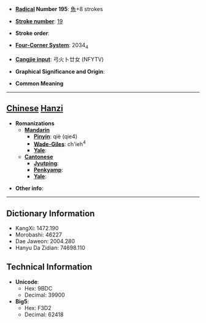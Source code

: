 * '''[[Wiktionary:Chinese radical index| Radical]] Number 195''': [[Wiktionary:Chinese radical index 魚|魚]]+8 strokes

* '''[[Wiktionary:Chinese total strokes index|Stroke number]]''': [[Wiktionary:Chinese total strokes index 19|19]]

* '''Stroke order''': 

* '''[[Wiktionary:Chinese four corner index|Four-Corner System]]''': 2034<sub>4</sub>

* '''[[Wiktionary:Chinese Cangjie index|Cangjie input]]''': 弓火卜廿女 (NFYTV)

* '''Graphical Significance and Origin''': 

* '''Common Meaning'''

----

== [[Chinese]] [[Hanzi]] ==

* '''Romanizations'''
** '''[[Mandarin]]'''
*** '''[[Pinyin]]''': qiè (qie4)
*** '''[[Wade-Giles]]''': ch'ieh<sup>4</sup>
*** '''[[Yale]]''': 
** '''[[Cantonese]]'''
*** '''[[Jyutping]]''':
*** '''[[Penkyamp]]''': 
*** '''[[Yale]]''': 

* '''Other info''': 

----

== Dictionary Information ==

* KangXi: 1472.190
* Morobashi: 46227
* Dae Jaweon: 2004.280
* Hanyu Da Zidian: 74698.110

== Technical Information ==

* '''Unicode''':
** Hex: 9BDC
** Decimal: 39900
* '''Big5''':
** Hex: F3D2
** Decimal: 62418